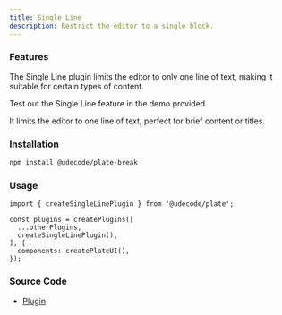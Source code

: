 ```yaml
---
title: Single Line
description: Restrict the editor to a single block.
---
```


<ComponentPreview name="playground-demo" id="singleline" />

### Features

The Single Line plugin limits the editor to only one line of text, making it suitable for certain types of content.

Test out the Single Line feature in the demo provided.

It limits the editor to one line of text, perfect for brief content or titles.

### Installation

```bash
npm install @udecode/plate-break
```

### Usage

```tsx
import { createSingleLinePlugin } from '@udecode/plate';

const plugins = createPlugins([
  ...otherPlugins,
  createSingleLinePlugin(),
], {
  components: createPlateUI(),
});
```


### Source Code

- [Plugin](https://github.com/udecode/plate/blob/main/packages/editor/break/src/single-line/createSingleLinePlugin.ts)